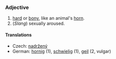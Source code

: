 ===Adjective===
# [[hard]] or [[bony]], like an animal's [[horn]].
# (''Slang'') sexually aroused.

==== Translations ====

*Czech: [[nadržený]] <!-- which sense of the word? -->
*German: [[hornig]] (1), [[schwielig]] (1), [[geil]] (2, vulgar)